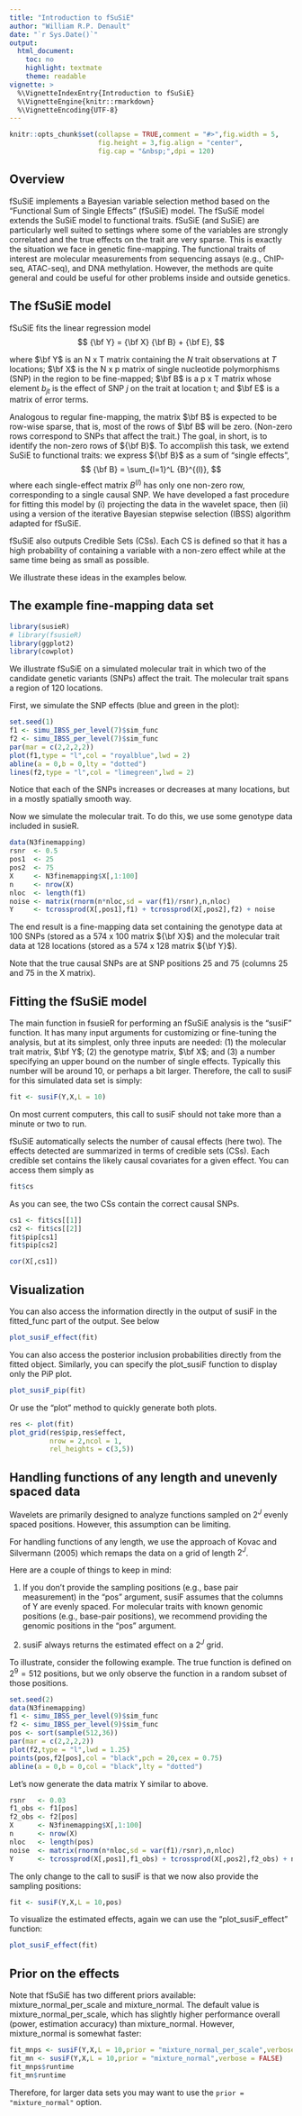 ```yaml
---
title: "Introduction to fSuSiE"
author: "William R.P. Denault"
date: "`r Sys.Date()`"
output:
  html_document:
    toc: no
    highlight: textmate
    theme: readable
vignette: >
  %\VignetteIndexEntry{Introduction to fSuSiE}
  %\VignetteEngine{knitr::rmarkdown}
  %\VignetteEncoding{UTF-8}
---
```


```r
knitr::opts_chunk$set(collapse = TRUE,comment = "#>",fig.width = 5,
                      fig.height = 3,fig.align = "center",
					  fig.cap = "&nbsp;",dpi = 120)
```

## Overview

fSuSiE implements a Bayesian variable selection method based on the
"Functional Sum of Single Effects" (fSuSiE) model.  The fSuSiE model
extends the SuSiE model to functional traits. fSuSiE (and SuSiE) are
particularly well suited to settings where some of the variables are
strongly correlated and the true effects on the trait are very
sparse. This is exactly the situation we face in genetic
fine-mapping. The functional traits of interest are molecular
measurements from sequencing assays (e.g., ChIP-seq, ATAC-seq), and
DNA methylation. However, the methods are quite general and could be
useful for other problems inside and outside genetics.

## The fSuSiE model

fSuSiE fits the linear regression model
$$
{\bf Y} = {\bf X} {\bf B} + {\bf E},
$$

where $\bf Y$ is an N x T matrix containing the $N$ trait observations
at $T$ locations; $\bf X$ is the N x p matrix of single nucleotide
polymorphisms (SNP) in the region to be fine-mapped; $\bf B$ is a p x
T matrix whose element $b_{jt}$ is the effect of SNP $j$ on the trait
at location t; and $\bf E$ is a matrix of error terms.

Analogous to regular fine-mapping, the matrix $\bf B$ is expected to
be row-wise sparse, that is, most of the rows of $\bf B$ will be
zero. (Non-zero rows correspond to SNPs that affect the trait.) The
goal, in short, is to identify the non-zero rows of ${\bf B}$. To
accomplish this task, we extend SuSiE to functional traits: we express
${\bf B}$ as a sum of "single effects",
$$
{\bf B} = \sum_{l=1}^L {B}^{(l)},
$$
where each single-effect matrix ${B}^{(l)}$ has only one non-zero row,
corresponding to a single causal SNP. We have developed a fast
procedure for fitting this model by (i) projecting the data in the
wavelet space, then (ii) using a version of the iterative Bayesian
stepwise selection (IBSS) algorithm adapted for fSuSiE.

fSuSiE also outputs Credible Sets (CSs). Each CS is defined so that it
has a high probability of containing a variable with a non-zero effect
while at the same time being as small as possible.

We illustrate these ideas in the examples below.

## The example fine-mapping data set

```r
library(susieR)
# library(fsusieR)
library(ggplot2)
library(cowplot)
```

We illustrate fSuSiE on a simulated molecular trait in which two of
the candidate genetic variants (SNPs) affect the trait. The molecular
trait spans a region of 120 locations.

First, we simulate the SNP effects (blue and green in the plot):

```r
set.seed(1)
f1 <- simu_IBSS_per_level(7)$sim_func
f2 <- simu_IBSS_per_level(7)$sim_func
par(mar = c(2,2,2,2))
plot(f1,type = "l",col = "royalblue",lwd = 2)
abline(a = 0,b = 0,lty = "dotted")
lines(f2,type = "l",col = "limegreen",lwd = 2)
```

Notice that each of the SNPs increases or decreases at many locations,
but in a mostly spatially smooth way.

Now we simulate the molecular trait. To do this, we use some genotype
data included in susieR. 

```r
data(N3finemapping)
rsnr  <- 0.5
pos1  <- 25
pos2  <- 75
X     <- N3finemapping$X[,1:100]
n     <- nrow(X)
nloc  <- length(f1)
noise <- matrix(rnorm(n*nloc,sd = var(f1)/rsnr),n,nloc)
Y     <- tcrossprod(X[,pos1],f1) + tcrossprod(X[,pos2],f2) + noise
```

The end result is a fine-mapping data set containing the genotype data
at 100 SNPs (stored as a 574 x 100 matrix ${\bf X}$) and the
molecular trait data at 128 locations (stored as a 574 x 128 matrix
${\bf Y}$).

Note that the true causal SNPs are at SNP positions 25 and 75
(columns 25 and 75 in the X matrix).

## Fitting the fSuSiE model

The main function in fsusieR for performing an fSuSiE analysis is the
"susiF" function. It has many input arguments for customizing or
fine-tuning the analysis, but at its simplest, only three inputs are
needed: (1) the molecular trait matrix, $\bf Y$; (2) the genotype
matrix, $\bf X$; and (3) a number specifying an upper bound on the
number of single effects. Typically this number will be around 10, or
perhaps a bit larger. Therefore, the call to susiF for this simulated
data set is simply:

```r
fit <- susiF(Y,X,L = 10)
```

On most current computers, this call to susiF should not take more
than a minute or two to run.

fSuSiE automatically selects the number of causal effects (here
two). The effects detected are summarized in terms of credible
sets (CSs). Each credible set contains the likely causal covariates for a
given effect. You can access them simply as
 
```r
fit$cs
```

As you can see, the two CSs contain the correct causal SNPs.

```r
cs1 <- fit$cs[[1]]
cs2 <- fit$cs[[2]]
fit$pip[cs1]
fit$pip[cs2]
```

```r
cor(X[,cs1])
```

## Visualization

You can also access the information directly in the output of susiF in
the fitted_func part of the output. See below

```r
plot_susiF_effect(fit)
```

You can also access the posterior inclusion probabilities directly
from the fitted object. Similarly, you can specify the plot_susiF
function to display only the PiP plot.
 
```r
plot_susiF_pip(fit)
```

Or use the "plot" method to quickly generate both plots.

```r
res <- plot(fit)
plot_grid(res$pip,res$effect,
          nrow = 2,ncol = 1,
		  rel_heights = c(3,5))
```

## Handling functions of any length and unevenly spaced data

Wavelets are primarily designed to analyze functions sampled on $2^J$
evenly spaced positions. However, this assumption can be limiting.

For handling functions of any length, we use the approach of Kovac and
Silvermann (2005) which remaps the data on a grid of length
$2^J$.

Here are a couple of things to keep in mind:

1. If you don't provide the sampling positions (e.g., base pair
   measurement) in the "pos" argument, susiF assumes that the columns
   of Y are evenly spaced. For molecular traits with known genomic
   positions (e.g., base-pair positions), we recommend providing the
   genomic positions in the "pos" argument.

2. susiF always returns the estimated effect on a $2^J$ grid.

To illustrate, consider the following example. The true function is
defined on $2^9 = 512$ positions, but we only observe the function in
a random subset of those positions.

```r
set.seed(2)
data(N3finemapping)
f1 <- simu_IBSS_per_level(9)$sim_func
f2 <- simu_IBSS_per_level(9)$sim_func
pos <- sort(sample(512,36))
par(mar = c(2,2,2,2))
plot(f2,type = "l",lwd = 1.25)
points(pos,f2[pos],col = "black",pch = 20,cex = 0.75)
abline(a = 0,b = 0,col = "black",lty = "dotted")
```

Let's now generate the data matrix Y similar to above.

```r
rsnr   <- 0.03
f1_obs <- f1[pos]
f2_obs <- f2[pos]
X      <- N3finemapping$X[,1:100]
n      <- nrow(X)
nloc   <- length(pos)
noise  <- matrix(rnorm(n*nloc,sd = var(f1)/rsnr),n,nloc)
Y      <- tcrossprod(X[,pos1],f1_obs) + tcrossprod(X[,pos2],f2_obs) + noise
```

The only change to the call to susiF is that we now also provide the
sampling positions:

```r
fit <- susiF(Y,X,L = 10,pos)
```

To visualize the estimated effects, again we can use the
"plot_susiF_effect" function:

```r
plot_susiF_effect(fit)
```
 
## Prior on the effects

Note that fSuSiE has two different priors available:
mixture_normal_per_scale and mixture_normal. The default value is
mixture_normal_per_scale, which has slightly higher performance
overall (power, estimation accuracy) than mixture_normal. However,
mixture_normal is somewhat faster:
 
```r
fit_mnps <- susiF(Y,X,L = 10,prior = "mixture_normal_per_scale",verbose = FALSE)
fit_mn <- susiF(Y,X,L = 10,prior = "mixture_normal",verbose = FALSE)
fit_mnps$runtime
fit_mn$runtime
```

Therefore, for larger data sets you may want to use the
`prior = "mixture_normal"` option.
